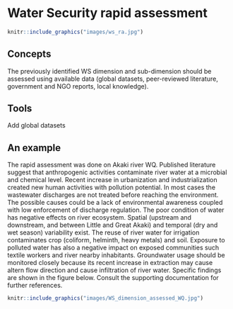 # Water Security rapid assessment 

```r
knitr::include_graphics("images/ws_ra.jpg")

```

## Concepts

The previously identified WS dimension and sub-dimension should be assessed using available data (global datasets, peer-reviewed literature, government and NGO reports, local knowledge).



## Tools

Add global datasets

## An example

The rapid assessment was done on Akaki river WQ. Published literature suggest that anthropogenic activities contaminate river water at a microbial and chemical level. Recent increase in urbanization and industrialization created new human activities with pollution potential. In most cases the wastewater discharges are not treated before reaching the environment. The possible causes could be a lack of environmental awareness coupled with low enforcement of discharge regulation. 
The poor condition of water has negative effects on river ecosystem. Spatial (upstream and downstream,  and between Little and Great Akaki) and temporal (dry and wet season) variability exist. The reuse of river water for irrigation contaminates crop (coliform, helminth, heavy metals) and soil. Exposure to polluted water has also a negative impact on exposed communities such textile workers and river nearby inhabitants. Groundwater usage should be monitored closely because its recent increase in extraction may cause altern flow direction and cause infiltration of river water. Specific findings are shown in the figure below. Consult the supporting documentation for further references.

```r
knitr::include_graphics("images/WS_dimension_assessed_WQ.jpg")

```

